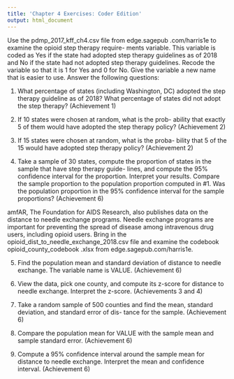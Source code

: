 ```yaml
---
title: 'Chapter 4 Exercises: Coder Edition'
output: html_document
---
```


Use the pdmp_2017_kff_ch4.csv file from edge.sagepub .com/harris1e to examine the opioid step therapy require- ments variable. This variable is coded as Yes if the state had adopted step therapy guidelines as of 2018 and No if the state had not adopted step therapy guidelines. Recode the variable so that it is 1 for Yes and 0 for No. Give the variable a new name that is easier to use. Answer the following questions:

1. What percentage of states (including Washington, DC) adopted the step therapy guideline as of 2018? What percentage of states did not adopt the step therapy? (Achievement 1)

2. If 10 states were chosen at random, what is the prob- ability that exactly 5 of them would have adopted the step therapy policy? (Achievement 2)

3. If 15 states were chosen at random, what is the proba- bility that 5 of the 15 would have adopted step therapy policy? (Achievement 2)

4. Take a sample of 30 states, compute the proportion of states in the sample that have step therapy guide- lines, and compute the 95% confidence interval for the proportion. Interpret your results. Compare the sample proportion to the population proportion computed in #1. Was the population proportion in the 95% confidence interval for the sample proportions? (Achievement 6)

amfAR, The Foundation for AIDS Research, also publishes data on the distance to needle exchange programs. Needle exchange programs are important for preventing the spread of disease among intravenous drug users, including opioid users. Bring in the opioid_dist_to_needle_exchange_2018.csv file and examine the codebook opioid_county_codebook .xlsx from edge.sagepub.com/harris1e.

5. Find the population mean and standard deviation of distance to needle exchange. The variable name is VALUE. (Achievement 6)
6. View the data, pick one county, and compute its z-score for distance to needle exchange. Interpret the z-score. (Achievements 3 and 4)

7. Take a random sample of 500 counties and find the mean, standard deviation, and standard error of dis- tance for the sample. (Achievement 6)

8. Compare the population mean for VALUE with the sample mean and sample standard error. (Achievement 6)

9. Compute a 95% confidence interval around the sample mean for distance to needle exchange. Interpret the mean and confidence interval. (Achievement 6)
